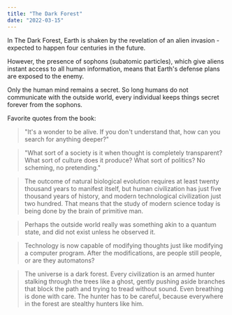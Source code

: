 ```yaml
---
title: "The Dark Forest"
date: "2022-03-15"
---
```


In The Dark Forest, Earth is shaken by the revelation of an alien invasion - expected to happen four centuries in the future.

However, the presence of sophons (subatomic particles), which give aliens instant access to all human information, means that Earth's defense plans are exposed to the enemy.

Only the human mind remains a secret. So long humans do not communicate with the outside world, every individual keeps things secret forever from the sophons.

Favorite quotes from the book:

> "It's a wonder to be alive. If you don't understand that, how can you search for anything deeper?"

> "What sort of a society is it when thought is completely transparent? What sort of culture does it produce? What sort of politics? No scheming, no pretending."

> The outcome of natural biological evolution requires at least twenty thousand years to manifest itself, but human civilization has just five thousand years of history, and modern technological civilization just two hundred. That means that the study of modern science today is being done by the brain of primitive man.

> Perhaps the outside world really was something akin to a quantum state, and did not exist unless he observed it.

> Technology is now capable of modifying thoughts just like modifying a computer program. After the modifications, are people still people, or are they automatons?

> The universe is a dark forest. Every civilization is an armed hunter stalking through the trees like a ghost, gently pushing aside branches that block the path and trying to tread without sound. Even breathing is done with care. The hunter has to be careful, because everywhere in the forest are stealthy hunters like him.
